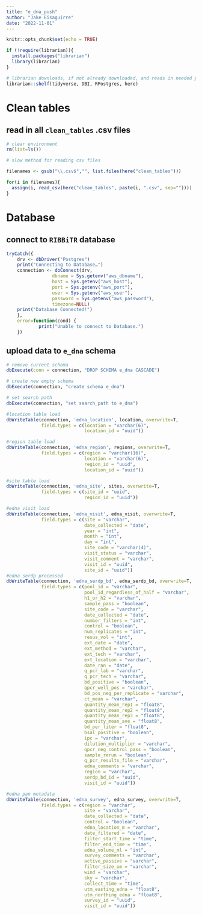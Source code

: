 ```yaml
---
title: "e_dna_push"
author: "Jake Eisaguirre"
date: "2022-11-01"
---
```


```r
knitr::opts_chunk$set(echo = TRUE)

if (!require(librarian)){
  install.packages("librarian")
  library(librarian)
}

# librarian downloads, if not already downloaded, and reads in needed packages
librarian::shelf(tidyverse, DBI, RPostgres, here)
```

# Clean tables

## read in all `clean_tables` .csv files
```r

# clear environment
rm(list=ls())

# slow method for reading csv files

filenames <- gsub("\\.csv$","", list.files(here("clean_tables")))

for(i in filenames){
  assign(i, read_csv(here("clean_tables", paste(i, ".csv", sep=""))))
}
```


# Database

## connect to `RIBBiTR` database
```r

tryCatch({
    drv <- dbDriver("Postgres")
    print("Connecting to Database…")
    connection <- dbConnect(drv, 
                 dbname = Sys.getenv("aws_dbname"),
                 host = Sys.getenv("aws_host"), 
                 port = Sys.getenv("aws_port"),
                 user = Sys.getenv("aws_user"), 
                 password = Sys.getenv("aws_password"),
                 timezone=NULL)
    print("Database Connected!")
    },
    error=function(cond) {
            print("Unable to connect to Database.")
    })

```

## upload data to `e_dna` schema
```r
# remove current schema
dbExecute(conn = connection, "DROP SCHEMA e_dna CASCADE")

# create new empty schema
dbExecute(connection, "create schema e_dna")

# set search path
dbExecute(connection, "set search_path to e_dna")

#location table load
dbWriteTable(connection, 'edna_location', location, overwrite=T,
             field.types = c(location = "varchar(6)",
                             location_id = "uuid"))

#region table load
dbWriteTable(connection, 'edna_region', regions, overwrite=T,
             field.types = c(region = "varchar(16)",
                             location = "varchar(6)",
                             region_id = "uuid",
                             location_id = "uuid"))

#site table load
dbWriteTable(connection, 'edna_site', sites, overwrite=T,
             field.types = c(site_id = "uuid",
                             region_id = "uuid"))

#edna visit load
dbWriteTable(connection, 'edna_visit', edna_visit, overwrite=T,
             field.types = c(site = "varchar",
                             date_collected = "date",
                             year = "int",
                             month = "int",
                             day = "int",
                             site_code = "varchar(4)",
                             visit_status = "varchar",
                             visit_comment = "varchar",
                             visit_id = "uuid",
                             site_id = "uuid"))
#edna serdp processed
dbWriteTable(connection, 'edna_serdp_bd', edna_serdp_bd, overwrite=T,
             field.types = c(pool_id = "varchar",
                             pool_id_regardless_of_half = "varchar",
                             h1_or_h2 = "varchar",
                             sample_pass = "boolean",
                             site_code = "varchar",
                             date_collected = "date",
                             number_filters = "int",
                             control = "boolean",
                             num_replicates = "int",
                             resus_vol = "int",
                             ext_date = "date",
                             ext_method = "varchar",
                             ext_tech = "varchar",
                             ext_location = "varchar",
                             date_ran = "date",
                             q_pcr_lab = "varchar",
                             q_pcr_tech = "varchar",
                             bd_positive = "boolean",
                             qpcr_well_pos = "varchar",
                             bd_pos_neg_per_replicate = "varchar",
                             ct_mean = "varchar",
                             quantity_mean_rep1 = "float8",
                             quantity_mean_rep2 = "float8",
                             quantity_mean_rep3 = "float8",
                             quantity_mean_ave = "float8",
                             bd_per_liter = "float8",
                             bsal_positive = "boolean",
                             ipc = "varchar",
                             dilution_multiplier = "varchar",
                             qpcr_neg_control_pass = "boolean",
                             sample_rerun = "boolean",
                             q_pcr_results_file = "varchar",
                             edna_comments = "varchar",
                             region = "varchar",
                             serdp_bd_id = "uuid",
                             visit_id = "uuid"))

#edna pan metadata
dbWriteTable(connection, 'edna_survey', edna_survey, overwrite=T,
             field.types = c(region = "varchar",
                             site = "varchar",
                             date_collected = "date",
                             control = "boolean",
                             edna_location_m = "varchar",
                             date_filtered = "date",
                             filter_start_time = "time",
                             filter_end_time = "time",
                             edna_volume_ml = "int",
                             survey_comments = "varchar",
                             active_passive = "varchar",
                             filter_size_um = "varchar", 
                             wind = "varchar",
                             sky = "varchar",
                             collect_time = "time",
                             utm_easting_edna = "float8",
                             utm_northing_edna = "float8",
                             survey_id = "uuid",
                             visit_id = "uuid"))





```
